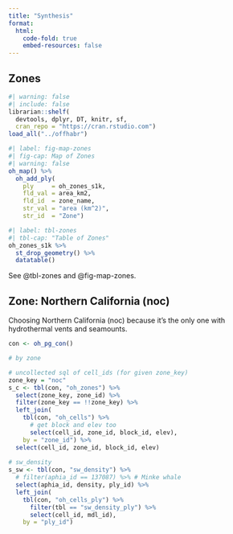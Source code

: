 ```yaml
---
title: "Synthesis"
format: 
  html:
    code-fold: true
    embed-resources: false
---
```


## Zones

```r
#| warning: false
#| include: false
librarian::shelf(
  devtools, dplyr, DT, knitr, sf,
  cran_repo = "https://cran.rstudio.com")
load_all("../offhabr")
```

```r
#| label: fig-map-zones
#| fig-cap: Map of Zones
#| warning: false
oh_map() %>% 
  oh_add_ply(
    ply     = oh_zones_s1k, 
    fld_val = area_km2,
    fld_id  = zone_name,
    str_val = "area (km^2)",
    str_id  = "Zone")
```

```r
#| label: tbl-zones
#| tbl-cap: "Table of Zones"
oh_zones_s1k %>% 
  st_drop_geometry() %>% 
  datatable()
```

See @tbl-zones and @fig-map-zones.

## Zone: Northern California (noc)

Choosing Northern California (noc) because it's the only one with hydrothermal vents and seamounts.

```r
con <- oh_pg_con()

# by zone

# uncollected sql of cell_ids (for given zone_key)
zone_key = "noc"
s_c <- tbl(con, "oh_zones") %>%
  select(zone_key, zone_id) %>% 
  filter(zone_key == !!zone_key) %>%
  left_join(
    tbl(con, "oh_cells") %>% 
      # get block and elev too
      select(cell_id, zone_id, block_id, elev),
    by = "zone_id") %>% 
  select(cell_id, zone_id, block_id, elev)
  
# sw_density
s_sw <- tbl(con, "sw_density") %>%
  # filter(aphia_id == 137087) %>% # Minke whale
  select(aphia_id, density, ply_id) %>% 
  left_join(
    tbl(con, "oh_cells_ply") %>%
      filter(tbl == "sw_density_ply") %>%
      select(cell_id, mdl_id), 
    by = "ply_id")


```
